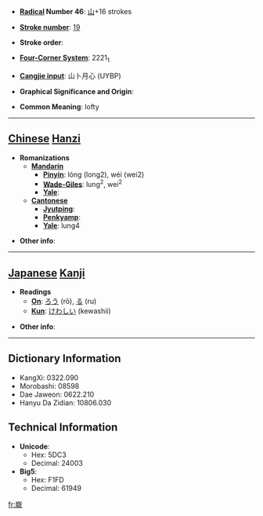 * '''[[Wiktionary:Chinese radical index| Radical]] Number 46''': [[Wiktionary:Chinese radical index 山|山]]+16 strokes

* '''[[Wiktionary:Chinese total strokes index|Stroke number]]''': [[Wiktionary:Chinese total strokes index 19|19]]

* '''Stroke order''': 

* '''[[Wiktionary:Chinese four corner index|Four-Corner System]]''': 2221<sub>1</sub>

* '''[[Wiktionary:Chinese Cangjie index|Cangjie input]]''': 山卜月心 (UYBP)

* '''Graphical Significance and Origin''': 

* '''Common Meaning''': lofty

----

== [[Chinese]] [[Hanzi]] ==

* '''Romanizations'''
** '''[[Mandarin]]'''
*** '''[[Pinyin]]''': lóng (long2), wéi (wei2)
*** '''[[Wade-Giles]]''': lung<sup>2</sup>, wei<sup>2</sup>
*** '''[[Yale]]''': 
** '''[[Cantonese]]'''
*** '''[[Jyutping]]''':
*** '''[[Penkyamp]]''': 
*** '''[[Yale]]''': lung4

* '''Other info''': 

----

== [[Japanese]] [[Kanji]] ==

* '''Readings'''
** '''[[On]]''': [[ろう]] (rō), [[る]] (ru)
** '''[[Kun]]''': [[けわしい]] (kewashii)

* '''Other info''':  

----

== Dictionary Information ==

* KangXi: 0322.090
* Morobashi: 08598
* Dae Jaweon: 0622.210
* Hanyu Da Zidian: 10806.030

== Technical Information ==

* '''Unicode''':
** Hex: 5DC3
** Decimal: 24003
* '''Big5''':
** Hex: F1FD
** Decimal: 61949

[[fr:巃]]